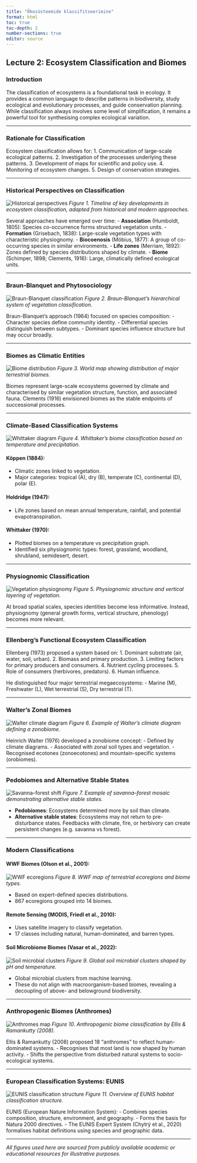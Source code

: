 ```yaml
---
title: "Ökosüsteemide klassifitseerimine"
format: html
toc: true
toc-depth: 2
number-sections: true
editor: source
---
```


## Lecture 2: Ecosystem Classification and Biomes

### Introduction
The classification of ecosystems is a foundational task in ecology. It provides a common language to describe patterns in biodiversity, study ecological and evolutionary processes, and guide conservation planning. While classification always involves some level of simplification, it remains a powerful tool for synthesising complex ecological variation.

---

### Rationale for Classification
Ecosystem classification allows for:
1. Communication of large-scale ecological patterns.
2. Investigation of the processes underlying these patterns.
3. Development of maps for scientific and policy use.
4. Monitoring of ecosystem changes.
5. Design of conservation strategies.

---

### Historical Perspectives on Classification
![Historical perspectives](https://www.researchgate.net/publication/266143539/figure/fig1/AS:295675287629835@1447520999294/Summary-of-historical-and-modern-biome-classifications.png)
*Figure 1. Timeline of key developments in ecosystem classification, adapted from historical and modern approaches.*

Several approaches have emerged over time:
- **Association** (Humboldt, 1805): Species co-occurrence forms structured vegetation units.
- **Formation** (Grisebach, 1838): Large-scale vegetation types with characteristic physiognomy.
- **Biocoenosis** (Möbius, 1877): A group of co-occurring species in similar environments.
- **Life zones** (Merriam, 1892): Zones defined by species distributions shaped by climate.
- **Biome** (Schimper, 1898; Clements, 1916): Large, climatically defined ecological units.

---

### Braun-Blanquet and Phytosociology
![Braun-Blanquet classification](https://upload.wikimedia.org/wikipedia/commons/thumb/3/3b/Synsystematik_Braun-Blanquet.png/800px-Synsystematik_Braun-Blanquet.png)
*Figure 2. Braun-Blanquet’s hierarchical system of vegetation classification.*

Braun-Blanquet's approach (1964) focused on species composition:
- Character species define community identity.
- Differential species distinguish between subtypes.
- Dominant species influence structure but may occur broadly.

---

### Biomes as Climatic Entities
![Biome distribution](https://upload.wikimedia.org/wikipedia/commons/0/08/Biomes_map.svg)
*Figure 3. World map showing distribution of major terrestrial biomes.*

Biomes represent large-scale ecosystems governed by climate and characterised by similar vegetation structure, function, and associated fauna. Clements (1916) envisioned biomes as the stable endpoints of successional processes.

---

### Climate-Based Classification Systems
![Whittaker diagram](https://upload.wikimedia.org/wikipedia/commons/5/5c/Whittaker_biome_classification.png)
*Figure 4. Whittaker’s biome classification based on temperature and precipitation.*

#### **Köppen (1884)**:
- Climatic zones linked to vegetation.
- Major categories: tropical (A), dry (B), temperate (C), continental (D), polar (E).

#### **Holdridge (1947)**:
- Life zones based on mean annual temperature, rainfall, and potential evapotranspiration.

#### **Whittaker (1970)**:
- Plotted biomes on a temperature vs precipitation graph.
- Identified six physiognomic types: forest, grassland, woodland, shrubland, semidesert, desert.

---

### Physiognomic Classification
![Vegetation physiognomy](https://upload.wikimedia.org/wikipedia/commons/thumb/2/28/Vegetation_structure.svg/1920px-Vegetation_structure.svg.png)
*Figure 5. Physiognomic structure and vertical layering of vegetation.*

At broad spatial scales, species identities become less informative. Instead, physiognomy (general growth forms, vertical structure, phenology) becomes more relevant.

---

### Ellenberg's Functional Ecosystem Classification
Ellenberg (1973) proposed a system based on:
1. Dominant substrate (air, water, soil, urban).
2. Biomass and primary production.
3. Limiting factors for primary producers and consumers.
4. Nutrient cycling processes.
5. Role of consumers (herbivores, predators).
6. Human influence.

He distinguished four major terrestrial megaecosystems:
- Marine (M), Freshwater (L), Wet terrestrial (S), Dry terrestrial (T).

---

### Walter's Zonal Biomes
![Walter climate diagram](https://upload.wikimedia.org/wikipedia/commons/e/ea/Walter_Climate_Chart.svg)
*Figure 6. Example of Walter’s climate diagram defining a zonobiome.*

Heinrich Walter (1976) developed a zonobiome concept:
- Defined by climate diagrams.
- Associated with zonal soil types and vegetation.
- Recognised ecotones (zonoecotones) and mountain-specific systems (orobiomes).

---

### Pedobiomes and Alternative Stable States
![Savanna–forest shift](https://media.springernature.com/lw785/springer-static/image/art%3A10.1038%2Fnature13979/MediaObjects/41586_2014_Article_BFnature13979_Fig1_HTML.jpg)
*Figure 7. Example of savanna–forest mosaic demonstrating alternative stable states.*

- **Pedobiomes**: Ecosystems determined more by soil than climate.
- **Alternative stable states**: Ecosystems may not return to pre-disturbance states. Feedbacks with climate, fire, or herbivory can create persistent changes (e.g. savanna vs forest).

---

### Modern Classifications
#### **WWF Biomes** (Olson et al., 2001):
![WWF ecoregions](https://upload.wikimedia.org/wikipedia/commons/5/56/WWF_Terrestrial_Ecoregions_Map.png)
*Figure 8. WWF map of terrestrial ecoregions and biome types.*

- Based on expert-defined species distributions.
- 867 ecoregions grouped into 14 biomes.

#### **Remote Sensing** (MODIS, Friedl et al., 2010):
- Uses satellite imagery to classify vegetation.
- 17 classes including natural, human-dominated, and barren types.

#### **Soil Microbiome Biomes** (Vasar et al., 2022):
![Soil microbial clusters](https://ars.els-cdn.com/content/image/1-s2.0-S0048969721015465-gr1.jpg)
*Figure 9. Global soil microbial clusters shaped by pH and temperature.*

- Global microbial clusters from machine learning.
- These do not align with macroorganism-based biomes, revealing a decoupling of above- and belowground biodiversity.

---

### Anthropogenic Biomes (Anthromes)
![Anthromes map](https://anthroecology.org/wp-content/uploads/2022/03/Global-anthromes-map-v3.01.png)
*Figure 10. Anthropogenic biome classification by Ellis & Ramankutty (2008).*

Ellis & Ramankutty (2008) proposed 18 "anthromes" to reflect human-dominated systems.
- Recognises that most land is now shaped by human activity.
- Shifts the perspective from disturbed natural systems to socio-ecological systems.

---

### European Classification Systems: EUNIS
![EUNIS classification structure](https://www.eea.europa.eu/data-and-maps/data/eunis-habitat-classification/document/image)
*Figure 11. Overview of EUNIS habitat classification structure.*

EUNIS (European Nature Information System):
- Combines species composition, structure, environment, and geography.
- Forms the basis for Natura 2000 directives.
- The EUNIS Expert System (Chytrý et al., 2020) formalises habitat definitions using species and geographic data.

---

*All figures used here are sourced from publicly available academic or educational resources for illustrative purposes.*

